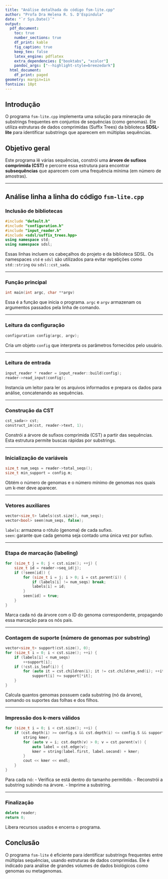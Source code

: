 ```yaml
---
title: "Análise detalhada do código fsm-lite.cpp"
author: "Profa Dra Helena R. S. D'Espindula"
date: "`r Sys.Date()`"
output:
  pdf_document:
    toc: true
    number_sections: true
    df_print: kable
    fig_caption: true
    keep_tex: false
    latex_engine: pdflatex
    extra_dependencies: ["booktabs", "xcolor"]
    pandoc_args: ["--highlight-style=breezedark"]
  html_document:
    df_print: paged
geometry: margin=1in
fontsize: 10pt
---
```


## Introdução

O programa `fsm-lite.cpp` implementa uma solução para mineração de substrings frequentes em conjuntos de sequências (como genomas). Ele utiliza estruturas de dados comprimidas (Suffix Trees) da biblioteca **SDSL-lite** para identificar substrings que aparecem em múltiplas sequências.

## Objetivo geral

Este programa lê várias sequências, constrói uma **árvore de sufixos comprimida (CST)** e percorre essa estrutura para encontrar **subsequências** que aparecem com uma frequência mínima (em número de amostras).

---

## Análise linha a linha do código `fsm-lite.cpp`

### Inclusão de bibliotecas

```cpp
#include "default.h"
#include "configuration.h"
#include "input_reader.h"
#include <sdsl/suffix_trees.hpp>
using namespace std;
using namespace sdsl;
```

Essas linhas incluem os cabeçalhos do projeto e da biblioteca SDSL. Os namespaces `std` e `sdsl` são utilizados para evitar repetições como `std::string` ou `sdsl::cst_sada`.

---

### Função principal

```cpp
int main(int argc, char **argv)
```

Essa é a função que inicia o programa. `argc` e `argv` armazenam os argumentos passados pela linha de comando.

---

### Leitura da configuração

```cpp
configuration config(argc, argv);
```

Cria um objeto `config` que interpreta os parâmetros fornecidos pelo usuário.

---

### Leitura de entrada

```cpp
input_reader * reader = input_reader::build(config);
reader->read_input(config);
```

Instancia um leitor para ler os arquivos informados e prepara os dados para análise, concatenando as sequências.

---

### Construção da CST

```cpp
cst_sada<> cst;
construct_im(cst, reader->text, 1);
```

Constrói a árvore de sufixos comprimida (CST) a partir das sequências. Esta estrutura permite buscas rápidas por substrings.

---

### Inicialização de variáveis

```cpp
size_t num_seqs = reader->total_seqs();
size_t min_support = config.m;
```

Obtém o número de genomas e o número mínimo de genomas nos quais um k-mer deve aparecer.

---

### Vetores auxiliares

```cpp
vector<size_t> labels(cst.size(), num_seqs);
vector<bool> seen(num_seqs, false);
```

`labels`: armazena o rótulo (genoma) de cada sufixo.  
`seen`: garante que cada genoma seja contado uma única vez por sufixo.

---

### Etapa de marcação (labeling)

```cpp
for (size_t j = 0; j < cst.size(); ++j) {
    size_t id = reader->seq_id(j);
    if (!seen[id]) {
        for (size_t i = j; i > 0; i = cst.parent(i)) {
            if (labels[i] != num_seqs) break;
            labels[i] = id;
        }
        seen[id] = true;
    }
}
```

Marca cada nó da árvore com o ID do genoma correspondente, propagando essa marcação para os nós pais.

---

### Contagem de suporte (número de genomas por substring)

```cpp
vector<size_t> support(cst.size(), 0);
for (size_t i = 0; i < cst.size(); ++i) {
    if (labels[i] < num_seqs)
        ++support[i];
    if (!cst.is_leaf(i)) {
        for (auto it = cst.children(i); it != cst.children_end(i); ++it)
            support[i] += support[*it];
    }
}
```

Calcula quantos genomas possuem cada substring (nó da árvore), somando os suportes das folhas e dos filhos.

---

### Impressão dos k-mers válidos

```cpp
for (size_t i = 0; i < cst.size(); ++i) {
    if (cst.depth(i) >= config.s && cst.depth(i) <= config.S && support[i] >= min_support) {
        string kmer;
        for (auto v = i; cst.depth(v) > 0; v = cst.parent(v)) {
            auto label = cst.edge(v);
            kmer = string(label.first, label.second) + kmer;
        }
        cout << kmer << endl;
    }
}
```

Para cada nó:
- Verifica se está dentro do tamanho permitido.
- Reconstrói a substring subindo na árvore.
- Imprime a substring.

---

### Finalização

```cpp
delete reader;
return 0;
```

Libera recursos usados e encerra o programa.



## Conclusão

O programa `fsm-lite` é eficiente para identificar substrings frequentes entre múltiplas sequências, usando estruturas de dados comprimidas. Ele é indicado para análise de grandes volumes de dados biológicos como genomas ou metagenomas.

